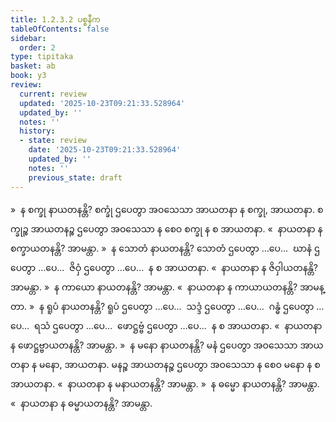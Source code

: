 ```yaml
---
title: 1.2.3.2 ပစ္စနီက
tableOfContents: false
sidebar:
  order: 2
type: tipitaka
basket: ab
book: y3
review:
  current: review
  updated: '2025-10-23T09:21:33.528964'
  updated_by: ''
  notes: ''
  history:
  - state: review
    date: '2025-10-23T09:21:33.528964'
    updated_by: ''
    notes: ''
    previous_state: draft
---
```



<ReviewStatus review={frontmatter.review} showDetails={true} />

<HypothesisAnnotation frontmatter={frontmatter} />

<DynamicBreadcrumb />

<Division number="15" book="y3" e="ch" v="33" p="79">

<Paragraph number="288" book="y3">
»  န စက္ခု နာယတနန္တိ?
</Paragraph>

<Paragraph number="289" book="y3">
စက္ခုံ ဌပေတွာ အဝသေသာ အာယတနာ န စက္ခု, အာယတနာ. စက္ခုဉ္စ အာယတနဉ္စ ဌပေတွာ အဝသေသာ န စေဝ စက္ခု န စ အာယတနာ.
</Paragraph>

<Paragraph number="290" book="y3">
«  နာယတနာ န စက္ခာယတနန္တိ? အာမန္တာ.
</Paragraph>

<Paragraph number="291" book="y3">
»  န သောတံ နာယတနန္တိ?
</Paragraph>

<Paragraph number="292" book="y3">
သောတံ ဌပေတွာ …ပေ…  ဃာနံ ဌပေတွာ …ပေ…  ဇိဝှံ ဌပေတွာ …ပေ…  န စ အာယတနာ.
</Paragraph>

<Paragraph number="293" book="y3">
«  နာယတနာ န ဇိဝှါယတနန္တိ? အာမန္တာ.
</Paragraph>

<Paragraph number="294" book="y3">
»  န ကာယော နာယတနန္တိ? အာမန္တာ.
</Paragraph>

<Paragraph number="295" book="y3">
«  နာယတနာ န ကာယာယတနန္တိ? အာမန္တာ.
</Paragraph>

<Paragraph number="296" book="y3">
»  န ရူပံ နာယတနန္တိ?
</Paragraph>

<Paragraph number="297" book="y3">
ရူပံ ဌပေတွာ …ပေ…  သဒ္ဒံ ဌပေတွာ …ပေ…  ဂန္ဓံ ဌပေတွာ …ပေ…  ရသံ ဌပေတွာ …ပေ…  ဖောဋ္ဌဗ္ဗံ ဌပေတွာ …ပေ…  န စ အာယတနာ.
</Paragraph>

<Paragraph number="298" book="y3">
«  နာယတနာ န ဖောဋ္ဌဗ္ဗာယတနန္တိ? အာမန္တာ.
</Paragraph>

<Paragraph number="299" book="y3">
»  န မနော နာယတနန္တိ?
</Paragraph>

<Paragraph number="300" book="y3">
မနံ ဌပေတွာ အဝသေသာ အာယတနာ န မနော, အာယတနာ. မနဉ္စ အာယတနဉ္စ ဌပေတွာ အဝသေသာ န စေဝ မနော န စ အာယတနာ.
</Paragraph>

<Paragraph number="301" book="y3">
«  နာယတနာ န မနာယတနန္တိ? အာမန္တာ.
</Paragraph>

<Paragraph number="302" book="y3">
»  န ဓမ္မော နာယတနန္တိ? အာမန္တာ.
</Paragraph>

<Paragraph number="303" book="y3">
«  နာယတနာ န ဓမ္မာယတနန္တိ? အာမန္တာ.
</Paragraph>
</Division>